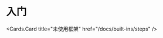 
# 入门

<Cards>
  <Cards.Card
    title="Next.js"
    href="/docs/built-ins/callout"
  />
  <Cards.Card
    title="Vite"
    href="/docs/built-ins/tabs"
  />
  <Cards.Card
    title="Remix"
    href="/docs/built-ins/steps"
  />


  <Cards.Card
    title="未使用框架"
    href="/docs/built-ins/steps"
  />
</Cards>

